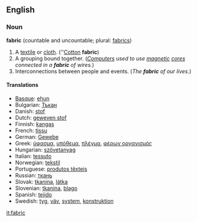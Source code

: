 ==English==
===Noun===
'''fabric''' (countable and uncountable; plural: [[fabrics]])
# A [[textile]] or [[cloth]]. (''[[Cotton]] '''fabric''')
# A grouping bound together.  (''[[Computers]] used to use [[magnetic]] [[core]]s connected in a '''fabric''' of wires.'')
# Interconnections between people and events.  (''The '''fabric''' of our lives.'')


====Translations====
*[[Basque]]: [[ehun]]
*Bulgarian: [[Тъкан]]
*Danish: [[stof]]
*Dutch: [[geweven stof]]
*Finnish: [[kangas]]
*French: [[tissu]]
*German: [[Gewebe]]
*Greek: [[ύφασμα]], [[υπόθεμα]], [[πλέγμα]], [[φέρων οργανισμός]]
*Hungarian: [[szövetanyag]]
*Italian: [[tessuto]]
*Norwegian: [[tekstil]]
*Portuguese: [[produtos têxteis]]
*Russian: [[ткань]]
*Slovak: [[tkanina]], [[látka]]
*Slovenian: [[tkanina]], [[blago]]
*Spanish: [[tejido]]
*Swedish: [[tyg]], [[väv]], [[system]], [[konstruktion]]

[[it:fabric]]